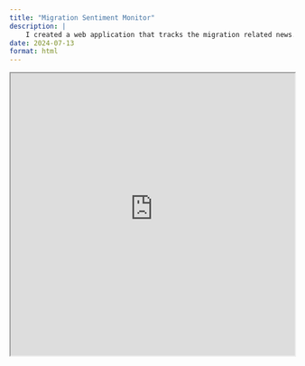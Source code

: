 ```yaml
---
title: "Migration Sentiment Monitor"
description: | 
    I created a web application that tracks the migration related news.
date: 2024-07-13
format: html
---
```


<iframe
  src="https://janinedevera-migration-sentiment-monitor.streamlit.app/?embed=true"
  style="height: 500px; width: 100%;"
></iframe>


